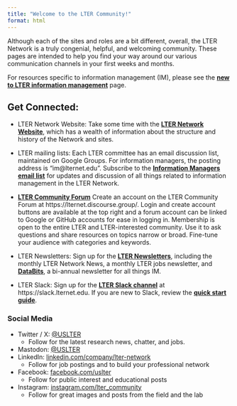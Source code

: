 ```yaml
---
title: "Welcome to the LTER Community!"
format: html
---
```


Although each of the sites and roles are a bit different, overall, the LTER Network is a truly congenial, helpful, and welcoming community. These pages are intended to help you find your way around our various communication channels in your first weeks and months.

For resources specific to information management (IM), please see the **[new to LTER information management](new-to-im.md)** page.

## Get Connected:

- LTER Network Website: Take some time with the **[LTER Network Website](https://lternet.edu)**, which has a wealth of information about the structure and history of the Network and sites. 

- LTER mailing lists: Each LTER committee has an email discussion list, maintained on Google Groups. For information managers, the posting address is "im@lternet.edu". Subscribe to the **[Information Managers email list](https://groups.google.com/a/lternet.edu/g/im/about)** for updates and discussion of all things related to information management in the LTER Network. 

- **[LTER Community Forum](https://lternet.discourse.group/)** Create an account on the LTER Community Forum at https://lternet.discourse.group/. Login and create account buttons are available at the top right and a forum account can be linked to Google or GitHub accounts for ease in logging in. Membership is open to the entire LTER and LTER-interested community. Use it to ask questions and share resources on topics narrow or broad. Fine-tune your audience with categories and keywords. 

- LTER Newsletters: Sign up for the **[LTER Newsletters](https://lternet.us12.list-manage.com/subscribe?u=d7494403ed9d8c97a5479f0d4&id=51157f4ed5)**, including the monthly LTER Network News, a monthly LTER jobs newsletter, and **[DataBits](https://lternet.edu/story_types/databits/)**, a bi-annual newsletter for all things IM. 

- LTER Slack: Sign up for the **[LTER Slack channel](https://slack.lternet.edu)** at https://slack.lternet.edu. If you are new to Slack, review the [**quick start guide**](https://slack.com/help/articles/360059928654-How-to-use-Slack--your-quick-start-guide).

### Social Media

- Twitter / X: [\@USLTER](https://twitter.com/USLTER)
    - Follow for the latest research news, chatter, and jobs.
- Mastodon: [\@USLTER](https://ecoevo.social/@USLTER)
- LinkedIn: [linkedin.com/company/lter-network](https://www.linkedin.com/company/lter-network)
    - Follow for job postings and to build your professional network 
- Facebook: [facebook.com/uslter](https://www.facebook.com/uslter)
    - Follow for public interest and educational posts
- Instagram: [instagram.com/lter_community](https://www.instagram.com/lter_community/?hl=en)
    - Follow for great images and posts from the field and the lab

